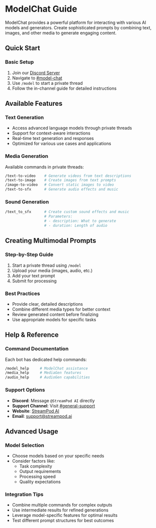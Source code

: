 # ModelChat Guide

ModelChat provides a powerful platform for interacting with various AI models and generators. Create sophisticated prompts by combining text, images, and other media to generate engaging content.

## Quick Start

### Basic Setup
1. Join our [Discord Server](https://discord.com/invite/VcFM5VRnBH)
2. Navigate to [#model-chat](https://discord.com/channels/1245569640265023572/1311515052385239061)
3. Use `/model` to start a private thread
4. Follow the in-channel guide for detailed instructions

## Available Features

### Text Generation
* Access advanced language models through private threads
* Support for context-aware interactions
* Real-time text generation and responses
* Optimized for various use cases and applications

### Media Generation
Available commands in private threads:
```bash
/text-to-video    # Generate videos from text descriptions
/text-to-image    # Create images from text prompts
/image-to-video   # Convert static images to video
/text-to-sfx      # Generate audio effects and music
```

### Sound Generation
```bash
/text_to_sfx      # Create custom sound effects and music
                  # Parameters:
                  # - description: What to generate
                  # - duration: Length of audio
```

## Creating Multimodal Prompts

### Step-by-Step Guide
1. Start a private thread using `/model`
2. Upload your media (images, audio, etc.)
3. Add your text prompt
4. Submit for processing

### Best Practices
* Provide clear, detailed descriptions
* Combine different media types for better context
* Review generated content before finalizing
* Use appropriate models for specific tasks

## Help & Reference

### Command Documentation
Each bot has dedicated help commands:
```bash
/model_help     # ModelChat assistance
/media_help     # MediaGen features
/audio_help     # AudioGen capabilities
```

### Support Options
* **Discord**: Message `@StreamPod AI` directly
* **Support Channel**: Visit [#general-support](https://discord.com/channels/1245569640265023572/1295950195439177748)
* **Website**: [StreamPod AI](https://www.streampod.io)
* **Email**: support@streampod.ai

## Advanced Usage

### Model Selection
* Choose models based on your specific needs
* Consider factors like:
  * Task complexity
  * Output requirements
  * Processing speed
  * Quality expectations

### Integration Tips
* Combine multiple commands for complex outputs
* Use intermediate results for refined generations
* Leverage model-specific features for optimal results
* Test different prompt structures for best outcomes